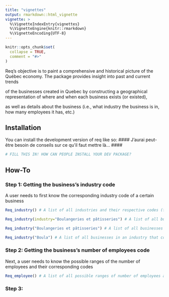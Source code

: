 ```yaml
---
title: "vignettes"
output: rmarkdown::html_vignette
vignette: >
  %\VignetteIndexEntry{vignettes}
  %\VignetteEngine{knitr::rmarkdown}
  %\VignetteEncoding{UTF-8}
---
```


```r
knitr::opts_chunk$set(
  collapse = TRUE,
  comment = "#>"
)
```

Req's objective is to paint a comprehensive and historical picture of the Québec economy. The package provides insight into past and current trends 

of the businesses created in Quebec by constructing a geographical representation of where and when each business exists (or existed), 

as well as details about the business (i.e., what industry the business is in, how many employees it has, etc.)

## Installation

You can install the development version of req like so:
#### J'aurai peut-être besoin de conseils sur ce qu'il faut mettre là... ####

``` r
# FILL THIS IN! HOW CAN PEOPLE INSTALL YOUR DEV PACKAGE?
```

## How-To

### Step 1: Getting the business's industry code

A user needs to first know the corresponding industry code of a certain business

```r
Req_industry() # A list of all industries and their respective codes (from the Registraire des Entrprises) will be produced

Req_industry(industry="Boulangeries et pâtisseries") # A list of all businesses in the boulangerie et pâtisserie industry and their respective codes (from the Registraire des Entrprises) will be produced

Req_industry("Boulangeries et pâtisseries") # A list of all businesses in the boulangerie et pâtisserie industry and their respective codes (from the Registraire des Entrprises) will be produced

Req_industry("Boula") # A list of all businesses in an industry that contains the string "Boula" and their respective codes (from the Registraire des Entrprises) will be produced
```

### Step 2: Getting the business's number of employees code

Next, a user needs to know the possible ranges of the number of employees and their corresponding codes

```r
Req_employee() # A list of all possible ranges of number of employees and their respective codes (from the Registraire des Entrprises) will be produced
```


### Step 3: 

